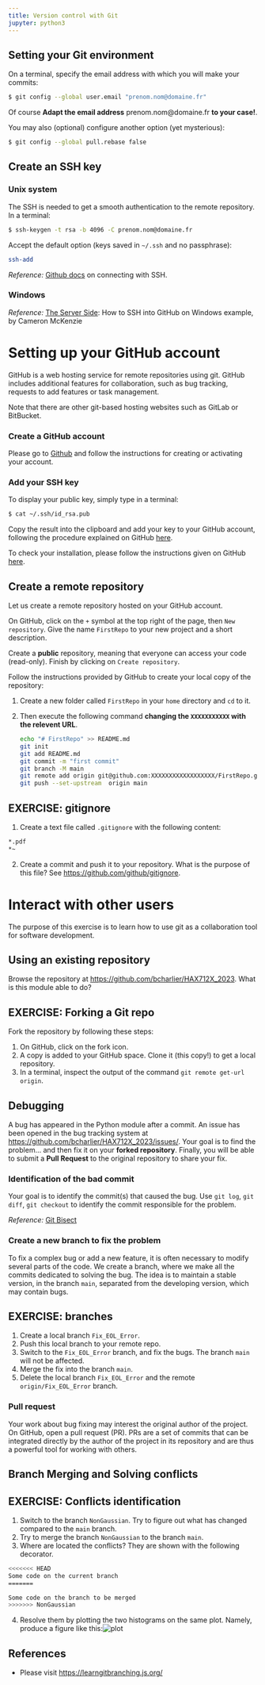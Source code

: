 ```yaml
---
title: Version control with Git
jupyter: python3
---
```


## Setting your Git environment

On a terminal, specify the email address with which you will make your commits:
```bash
$ git config --global user.email "prenom.nom@domaine.fr"
```
Of course **Adapt the email address** prenom.nom@domaine.fr **to your case!**.

You may also (optional) configure another option (yet mysterious):

```bash
$ git config --global pull.rebase false
```

## Create an SSH key

### Unix system

The SSH is needed to get a smooth authentication to the remote repository. In a terminal:
```bash
$ ssh-keygen -t rsa -b 4096 -C prenom.nom@domaine.fr
```
Accept the default option (keys saved in `~/.ssh` and no passphrase):

```bash
ssh-add
```
*Reference:* [Github docs](https://help.github.com/en/github/authenticating-to-github/generating-a-new-ssh-key-and-adding-it-to-the-ssh-agent) on connecting with SSH.

### Windows

*Reference:* [The Server Side](https://www.theserverside.com/blog/Coffee-Talk-Java-News-Stories-and-Opinions/GitHub-SSH-Windows-Example): How to SSH into GitHub on Windows example, by Cameron McKenzie

# Setting up your GitHub account

GitHub is a web hosting service for remote repositories using git. GitHub includes additional features for collaboration, such as bug tracking, requests to add features or task management.

Note that there are other git-based hosting websites such as GitLab or BitBucket.

### Create a GitHub account

Please go to [Github](https://github.com/) and follow the instructions for creating or activating your account.

### Add your SSH key

To display your public key, simply type in a terminal:
```bash
$ cat ~/.ssh/id_rsa.pub
```
Copy the result into the clipboard and add your key to your GitHub account, following the procedure explained on GitHub [here](https://help.github.com/en/github/authenticating-to-github/adding-a-new-ssh-key-to-your-github-account).

To check your installation, please follow the instructions given on GitHub [here](https://help.github.com/en/github/authenticating-to-github/testing-your-ssh-connection).


## Create a remote repository

Let us create a remote repository hosted on your GitHub account.

On GitHub, click on the `+` symbol at the top right of the page, then `New repository`. Give the name `FirstRepo` to your new project and a short description.

Create a **public** repository, meaning that everyone can access your code (read-only). Finish by clicking on `Create repository`.


Follow the instructions provided by GitHub to create your local copy of the repository:

1. Create a new folder called `FirstRepo` in your `home` directory and `cd` to it.
2. Then execute the following command **changing the `XXXXXXXXXXX` with the relevent URL**.

    ```bash
    echo "# FirstRepo" >> README.md
    git init
    git add README.md
    git commit -m "first commit"
    git branch -M main
    git remote add origin git@github.com:XXXXXXXXXXXXXXXXXX/FirstRepo.git
    git push --set-upstream  origin main
    ```

::: {.callout-important appearance='default' icon="false"}
##  EXERCISE: gitignore

  1. Create a text file called `.gitignore` with the following content:

```bash
*.pdf
*~
```
  2. Create a commit and push it to your repository. What is the purpose of this file? See <https://github.com/github/gitignore>.
:::

# Interact with other users

The purpose of this exercise is to learn how to use git as a collaboration tool for software development.

## Using an existing repository

Browse the repository at <https://github.com/bcharlier/HAX712X_2023>. What is this module able to do?



::: {.callout-important appearance='default' icon="false"}
##  EXERCISE: Forking a Git repo
Fork the repository by following these steps:

  1. On GitHub, click on the fork icon.
  2. A copy is added to your GitHub space. Clone it (this copy!) to get a local repository.
  3. In a terminal, inspect the output of the command `git remote get-url origin`.
:::

## Debugging

A bug has appeared in the Python module after a commit. An issue has been opened in the bug tracking system at <https://github.com/bcharlier/HAX712X_2023/issues/>. Your goal is to find the problem... and then fix it on your **forked repository**. Finally, you will be able to submit a **Pull Request** to the original repository to share your fix.

### Identification of the bad commit

Your goal is to identify the commit(s) that caused the bug. Use `git log`, `git diff`, `git checkout` to identify the commit responsible for the problem.

*Reference:* [Git Bisect](https://delicious-insights.com/en/posts/git-bisect/)

### Create a new branch to fix the problem

To fix a complex bug or add a new feature, it is often necessary to modify several parts of the code.
We create a branch, where we make all the commits dedicated to solving the bug. The idea is to maintain a stable version, in the branch `main`, separated from the developing version, which may contain bugs.


::: {.callout-important appearance='default' icon="false"}
## EXERCISE: branches

  1. Create a local branch `Fix_EOL_Error`.
  2. Push this local branch to your remote repo.
  3. Switch to the `Fix_EOL_Error` branch, and fix the bugs. The branch `main` will not be affected.
  4. Merge the fix into the branch `main`.
  5. Delete the local branch `Fix_EOL_Error` and the remote `origin/Fix_EOL_Error` branch.
:::

### Pull request

Your work about bug fixing may interest the original author of the project. On GitHub, open a pull request (PR). PRs are a set of commits that can be integrated directly by the author of the project in its repository and are thus a powerful tool for working with others.

## Branch Merging and Solving conflicts

::: {.callout-important appearance='default' icon="false"}
##  EXERCISE: Conflicts identification

  1. Switch to the branch `NonGaussian`. Try to figure out what has changed compared to the `main` branch.
  2. Try to merge the branch `NonGaussian` to the branch `main`.
  3. Where are located the conflicts? They are shown with the following decorator.

  ```bash
  <<<<<<< HEAD
  Some code on the current branch
  =======

  Some code on the branch to be merged
  >>>>>>> NonGaussian
  ```

  4. Resolve them by plotting the two histograms on the same plot. Namely, produce a figure like this:![plot](plot.png)
:::


## References

- Please visit <https://learngitbranching.js.org/>

